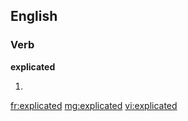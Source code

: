 ==English==

===Verb===
'''explicated'''

# {{past of|[[explicate]]}}

[[fr:explicated]]
[[mg:explicated]]
[[vi:explicated]]